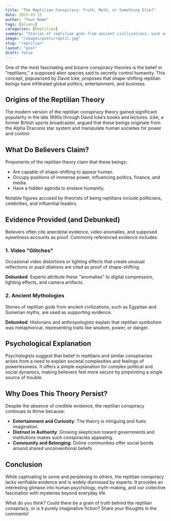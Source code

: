 ```yaml
---
title: "The Reptilian Conspiracy: Truth, Myth, or Something Else?"
date: 2025-03-15
author: "Your Name"
tags: [Aliens]
categories: [Reptilian]
summary: "Stories of reptilian gods from ancient civilizations, such as Egyptian and Sumerian myths, are used as supporting evidence"
image: "/images/posts/reptil.jpg"
slug: "reptilian"
layout: "post"
draft: false
---
```


One of the most fascinating and bizarre conspiracy theories is the belief in "reptilians," a supposed alien species said to secretly control humanity. This concept, popularized by David Icke, proposes that shape-shifting reptilian beings have infiltrated global politics, entertainment, and business.

## Origins of the Reptilian Theory

The modern version of the reptilian conspiracy theory gained significant popularity in the late 1990s through David Icke’s books and lectures. Icke, a former British sports broadcaster, argued that these beings originate from the Alpha Draconis star system and manipulate human societies for power and control.

## What Do Believers Claim?

Proponents of the reptilian theory claim that these beings:

- Are capable of shape-shifting to appear human.
- Occupy positions of immense power, influencing politics, finance, and media.
- Have a hidden agenda to enslave humanity.

Notable figures accused by theorists of being reptilians include politicians, celebrities, and influential leaders.

## Evidence Provided (and Debunked)

Believers often cite anecdotal evidence, video anomalies, and supposed eyewitness accounts as proof. Commonly referenced evidence includes:

### 1. Video "Glitches"
Occasional video distortions or lighting effects that create unusual reflections or pupil dilations are cited as proof of shape-shifting.

**Debunked**: Experts attribute these "anomalies" to digital compression, lighting effects, and camera artifacts.

### 2. Ancient Mythologies
Stories of reptilian gods from ancient civilizations, such as Egyptian and Sumerian myths, are used as supporting evidence.

**Debunked**: Historians and anthropologists explain that reptilian symbolism was metaphorical, representing traits like wisdom, power, or danger.

## Psychological Explanation

Psychologists suggest that belief in reptilians and similar conspiracies arises from a need to explain societal complexities and feelings of powerlessness. It offers a simple explanation for complex political and social dynamics, making believers feel more secure by pinpointing a single source of trouble.

## Why Does This Theory Persist?

Despite the absence of credible evidence, the reptilian conspiracy continues to thrive because:

- **Entertainment and Curiosity**: The theory is intriguing and fuels imagination.
- **Distrust in Authority**: Growing skepticism toward governments and institutions makes such conspiracies appealing.
- **Community and Belonging**: Online communities offer social bonds around shared unconventional beliefs.

## Conclusion

While captivating to some and perplexing to others, the reptilian conspiracy lacks verifiable evidence and is widely dismissed by experts. It provides an interesting glimpse into human psychology, myth-making, and our collective fascination with mysteries beyond everyday life.

What do you think? Could there be a grain of truth behind the reptilian conspiracy, or is it purely imaginative fiction? Share your thoughts in the comments!

